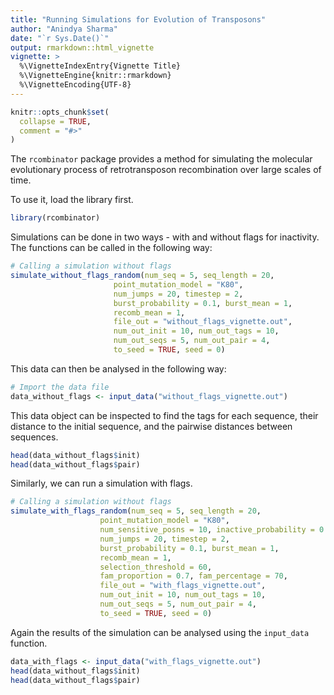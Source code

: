 ```yaml
---
title: "Running Simulations for Evolution of Transposons"
author: "Anindya Sharma"
date: "`r Sys.Date()`"
output: rmarkdown::html_vignette
vignette: >
  %\VignetteIndexEntry{Vignette Title}
  %\VignetteEngine{knitr::rmarkdown}
  %\VignetteEncoding{UTF-8}
---
```


```r
knitr::opts_chunk$set(
  collapse = TRUE,
  comment = "#>"
)
```

The `rcombinator` package provides a method for simulating the molecular
evolutionary process of retrotransposon recombination over large scales of time.

To use it, load the library first.
```r
library(rcombinator)
```

Simulations can be done in two ways - with and without flags for inactivity.
The functions can be called in the following way:

```r
# Calling a simulation without flags
simulate_without_flags_random(num_seq = 5, seq_length = 20,
                       point_mutation_model = "K80",
                       num_jumps = 20, timestep = 2,
                       burst_probability = 0.1, burst_mean = 1,
                       recomb_mean = 1,
                       file_out = "without_flags_vignette.out",
                       num_out_init = 10, num_out_tags = 10,
                       num_out_seqs = 5, num_out_pair = 4,
                       to_seed = TRUE, seed = 0)
```

This data can then be analysed in the following way:

```r
# Import the data file
data_without_flags <- input_data("without_flags_vignette.out")
```

This data object can be inspected to find the tags for each sequence, their distance to the initial sequence, and the pairwise distances between sequences.

```r
head(data_without_flags$init)
head(data_without_flags$pair)
```

Similarly, we can run a simulation with flags.

```r
# Calling a simulation without flags
simulate_with_flags_random(num_seq = 5, seq_length = 20,
                    point_mutation_model = "K80",
                    num_sensitive_posns = 10, inactive_probability = 0.1, 
                    num_jumps = 20, timestep = 2,
                    burst_probability = 0.1, burst_mean = 1,
                    recomb_mean = 1,
                    selection_threshold = 60, 
                    fam_proportion = 0.7, fam_percentage = 70,
                    file_out = "with_flags_vignette.out",
                    num_out_init = 10, num_out_tags = 10,
                    num_out_seqs = 5, num_out_pair = 4,
                    to_seed = TRUE, seed = 0)
```

Again the results of the simulation can be analysed using the `input_data` function.

```r
data_with_flags <- input_data("with_flags_vignette.out")
head(data_without_flags$init)
head(data_without_flags$pair)
```
